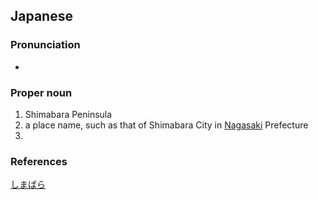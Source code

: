 ==Japanese==
{{ja-kanjitab|しま|はら|k2=ばら|yomi=k|r=y}}

===Pronunciation===
* {{ja-pron|しまばら|acc=2|acc_ref=NHK}}

===Proper noun===
{{ja-pos|proper|しまばら}}

# Shimabara Peninsula
# a place name, such as that of Shimabara City in [[Nagasaki]] Prefecture
# {{surname|lang=ja|sort=しまばら}}

===References===
<references/>

[[Category:ja:Cities|しまばら]]
